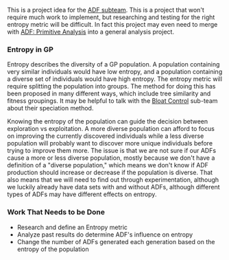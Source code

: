 This is a project idea for the [[Automatically Defined Functions|ADF subteam]]. This is a project that won't require much work to implement, but researching and testing for the right entropy metric will be difficult. In fact this project may even need to merge with [[ADF: Primitive Analysis]] into a general analysis project.

=== Entropy in GP ===
Entropy describes the diversity of a GP population. A population containing very similar individuals would have low entropy, and a population containing a diverse set of individuals would have high entropy. The entropy metric will require splitting the population into groups. The method for doing this has been proposed in many different ways, which include tree similarity and fitness groupings. It may be helpful to talk with the [[Bloat Control]] sub-team about their speciation method.

Knowing the entropy of the population can guide the decision between exploration vs exploitation. A more diverse population can afford to focus on improving the currently discovered individuals while a less diverse population will probably want to discover more unique individuals before trying to improve them more. The issue is that we are not sure if our ADFs cause a more or less diverse population, mostly because we don't have a definition of a "diverse population," which means we don't know if ADF production should increase or decrease if the population is diverse. That also means that we will need to find out through experimentation, although we luckily already have data sets with and without ADFs, although different types of ADFs may have different effects on entropy.

=== Work That Needs to be Done ===
* Research and define an Entropy metric
* Analyze past results do determine ADF's influence on entropy
* Change the number of ADFs generated each generation based on the entropy of the population